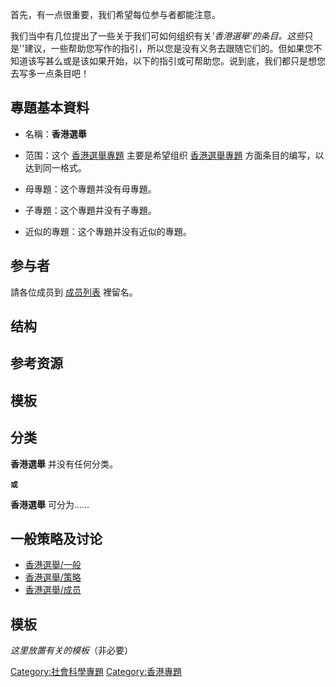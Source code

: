 {{维基专题状态|inactive}}

首先，有一点很重要，我们希望每位参与者都能注意。

我们当中有几位提出了一些关于我们可如何组织有关'''香港選舉'的条目。这些''只是''建议，一些帮助您写作的指引，所以您是没有义务去跟随它们的。但如果您不知道该写甚么或是该如果开始，以下的指引或可帮助您。说到底，我们都只是想您去写多一点条目吧！

==專題基本資料==
*名稱：'''香港選舉'''

*范围：这个 [[WikiProject:香港選舉|香港選舉專題]] 主要是希望组织 [[WikiProject:香港選舉|香港選舉專題]] 方面条目的编写，以达到同一格式。

*母專題：这个專題并没有母專題。

*子專題：这个專題并没有子專題。

*近似的專題：这个專題并没有近似的專題。

==参与者==

請各位成员到 [[WikiProject:香港選舉/成员|成员列表]] 裡留名。

==结构==

==参考资源==

==模板==

==分类==
'''香港選舉''' 并没有任何分类。
 '''或'''
'''香港選舉''' 可分为......

==一般策略及讨论==
*[[WikiProject:香港選舉/一般|香港選舉/一般]]
*[[WikiProject:香港選舉/策略|香港選舉/策略]]
*[[WikiProject:香港選舉/成员|香港選舉/成员]]

==模板== 
''这里放置有关的模板''（非必要）
{{WikiProject Footer}}
[[Category:社會科學專題|Category:社會科學專題]]
[[Category:香港專題|Category:香港專題]]